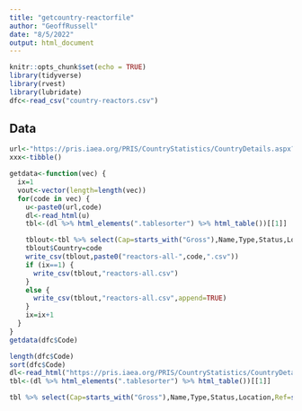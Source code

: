 ```yaml
---
title: "getcountry-reactorfile"
author: "GeoffRussell"
date: "8/5/2022"
output: html_document
---
```


```r
knitr::opts_chunk$set(echo = TRUE)
library(tidyverse)
library(rvest)
library(lubridate)
dfc<-read_csv("country-reactors.csv")
```

## Data 

```r
url<-"https://pris.iaea.org/PRIS/CountryStatistics/CountryDetails.aspx?current="
xxx<-tibble()

getdata<-function(vec) {
  ix=1
  vout<-vector(length=length(vec))
  for(code in vec) {
    u<-paste0(url,code)
    dl<-read_html(u)
    tbl<-(dl %>% html_elements(".tablesorter") %>% html_table())[[1]]

    tblout<-tbl %>% select(Cap=starts_with("Gross"),Name,Type,Status,Location,Ref=starts_with("Ref"),Connect=starts_with("First")) %>% mutate(DateOn=ymd(Connect))
    tblout$Country=code
    write_csv(tblout,paste0("reactors-all-",code,".csv"))
    if (ix==1) {
      write_csv(tblout,"reactors-all.csv")
    }
    else {
      write_csv(tblout,"reactors-all.csv",append=TRUE)
    }
    ix=ix+1
  }
}
getdata(dfc$Code)
```

```r
length(dfc$Code)
sort(dfc$Code)
dl<-read_html("https://pris.iaea.org/PRIS/CountryStatistics/CountryDetails.aspx?current=CA")
tbl<-(dl %>% html_elements(".tablesorter") %>% html_table())[[1]]

tbl %>% select(Cap=starts_with("Gross"),Name,Type,Status,Location,Ref=starts_with("Ref"),Connect=starts_with("First")) %>% mutate(DateOn=ymd(Connect))

```

